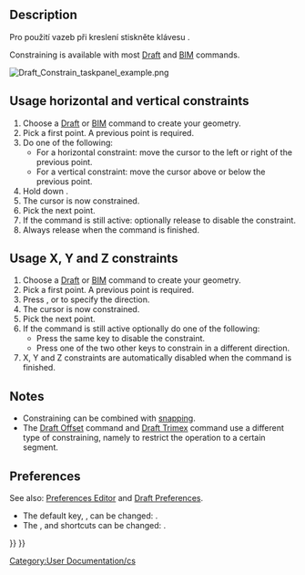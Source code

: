 <languages/>

{{Docnav
|[[Draft_Snap|Snap]]
|[[Draft_Pattern|Pattern]]
|[[Draft_Workbench|Draft]]
|IconL=
|IconR=
|IconC=Workbench_Draft.svg
}}

{{TOCright}}

== Description ==

<div class="mw-translate-fuzzy">
Pro použití vazeb při kreslení stiskněte klávesu  {{KEY|SHIFT}}.
</div>

Constraining is available with most [[Draft_Workbench|Draft]] and [[BIM_Workbench|BIM]] commands.

[[Image:Draft_Constrain_taskpanel_example.png]]
{{Caption|While the cursor is constrained the task panel locks the values that are not being modified}}

== Usage horizontal and vertical constraints ==

# Choose a [[Draft_Workbench|Draft]] or [[BIM_Workbench|BIM]] command to create your geometry.
# Pick a first point. A previous point is required.
# Do one of the following:
#* For a horizontal constraint: move the cursor to the left or right of the previous point.
#* For a vertical constraint: move the cursor above or below the previous point.
# Hold down {{KEY|Shift}}.
# The cursor is now constrained.
# Pick the next point.
# If the command is still active: optionally release {{KEY|Shift}} to disable the constraint.
# Always release {{KEY|Shift}} when the command is finished.

== Usage X, Y and Z constraints ==

# Choose a [[Draft_Workbench|Draft]] or [[BIM_Workbench|BIM]] command to create your geometry.
# Pick a first point. A previous point is required.
# Press {{KEY|X}}, {{KEY|Y}} or {{KEY|Z}} to specify the direction.
# The cursor is now constrained.
# Pick the next point.
# If the command is still active optionally do one of the following:
#* Press the same key to disable the constraint.
#* Press one of the two other keys to constrain in a different direction.
# X, Y and Z constraints are automatically disabled when the command is finished.

== Notes ==

* Constraining can be combined with [[Draft_Snap|snapping]].
* The [[Draft_Offset|Draft Offset]] command and [[Draft_Trimex|Draft Trimex]] command use a different type of constraining, namely to restrict the operation to a certain segment.

== Preferences ==

See also: [[Preferences_Editor|Preferences Editor]] and [[Draft_Preferences|Draft Preferences]].

* The default {{MenuCommand|Constrain modifier}} key, {{KEY|Shift}}, can be changed: {{MenuCommand|Edit → Preferences... → Draft → Grid and snapping → Constrain modifier}}.
* The {{MenuCommand|X}}, {{MenuCommand|Y}} and {{MenuCommand|Z}} shortcuts can be changed: {{MenuCommand|Edit → Preferences... → Draft → Interface → In-command shortcuts}}.


<div class="mw-translate-fuzzy">
[[Category:User Documentation/cs]]
</div>

{{Draft Tools navi{{#translation:}}}}
{{Userdocnavi{{#translation:}}}}
{{clear}}